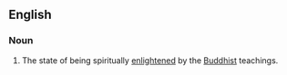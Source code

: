 ==English==

===Noun===
{{en-noun}}

# The state of being spiritually [[enlightened]] by the [[Buddhist]] teachings.